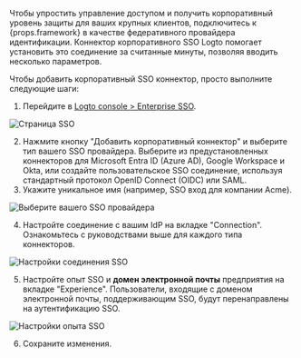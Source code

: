 Чтобы упростить управление доступом и получить корпоративный уровень защиты для ваших крупных клиентов, подключитесь к {props.framework} в качестве федеративного провайдера идентификации. Коннектор корпоративного SSO Logto помогает установить это соединение за считанные минуты, позволяя вводить несколько параметров.

Чтобы добавить корпоративный SSO коннектор, просто выполните следующие шаги:

1. Перейдите в [Logto console > Enterprise SSO](https://cloud.logto.io/to/enterprise-sso).

![Страница SSO](../assets/sso-page.png)

2. Нажмите кнопку "Добавить корпоративный коннектор" и выберите тип вашего SSO провайдера. Выберите из предустановленных коннекторов для Microsoft Entra ID (Azure AD), Google Workspace и Okta, или создайте пользовательское SSO соединение, используя стандартный протокол OpenID Connect (OIDC) или SAML.
3. Укажите уникальное имя (например, SSO вход для компании Acme).

![Выберите вашего SSO провайдера](../assets/select-your-sso-provider.png)

4. Настройте соединение с вашим IdP на вкладке "Connection". Ознакомьтесь с руководствами выше для каждого типа коннекторов.

![Настройки соединения SSO](../assets/sso-connection-settings.png)

5. Настройте опыт SSO и **домен электронной почты** предприятия на вкладке "Experience". Пользователи, входящие с доменом электронной почты, поддерживающим SSO, будут перенаправлены на аутентификацию SSO.

![Настройки опыта SSO](../assets/sso-experience-settings.png)

6. Сохраните изменения.
